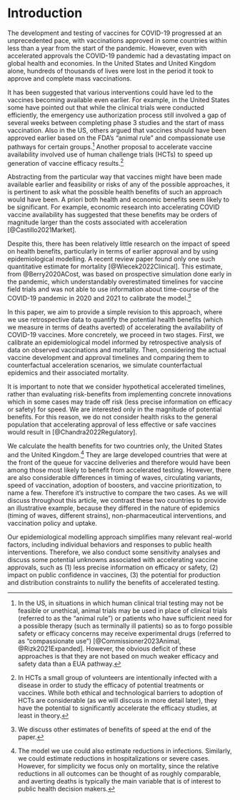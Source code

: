 # Introduction

The development and testing of vaccines for COVID-19 progressed at an unprecedented pace, with vaccinations approved in some countries within less than a year from the start of the pandemic. However, even with accelerated approvals the COVID-19 pandemic had a devastating impact on global health and economies. In the United States and United Kingdom alone, hundreds of thousands of lives were lost in the period it took to approve and complete mass vaccinations.

It has been suggested that various interventions could have led to the vaccines becoming available even earlier. For example, in the United States some have pointed out that while the clinical trials were conducted efficiently, the emergency use authorization process still involved a gap of several weeks between completing phase 3 studies and the start of mass vaccination. Also in the US, others argued that vaccines should have been approved earlier based on the FDA’s “animal rule” and compassionate use pathways for certain groups.[^1] Another proposal to accelerate vaccine availability involved use of human challenge trials (HCTs) to speed up generation of vaccine efficacy results.[^2] 

Abstracting from the particular way that vaccines might have been made available earlier and feasibility or risks of any of the possible approaches, it is pertinent to ask what the possible health benefits of such an approach would have been. A priori both health and economic benefits seem likely to be significant. For example, economic research into accelerating COVID vaccine availability has suggested that these benefits may be orders of magnitude larger than the costs associated with acceleration [@Castillo2021Market]. 

Despite this, there has been relatively little research on the impact of speed on health benefits, particularly in terms of earlier approval and by using epidemiological modelling. A recent review paper found only one such quantitative estimate for mortality [@Wiecek2022Clinical]. This estimate, from @Berry2020ACost, was based on prospective simulation done early in the pandemic, which understandably overestimated timelines for vaccine field trials and was not able to use information about time-course of the COVID-19 pandemic in 2020 and 2021 to calibrate the model.[^3] 

In this paper, we aim to provide a simple revision to this approach, where we use retrospective data to quantify the potential health benefits (which we measure in terms of deaths averted) of accelerating the availability of COVID-19 vaccines. More concretely, we proceed in two stages. First, we calibrate an epidemiological model informed by retrospective analysis of data on observed vaccinations and mortality. Then, considering the actual vaccine development and approval timelines and comparing them to counterfactual acceleration scenarios, we simulate counterfactual epidemics and their associated mortality. 

It is important to note that we consider hypothetical accelerated timelines, rather than evaluating risk-benefits from implementing concrete innovations which in some cases may trade off risk (less precise information on efficacy or safety) for speed. We are interested only in the magnitude of potential benefits. For this reason, we do not consider health risks to the general population that accelerating approval of less effective or safe vaccines would result in [@Chandra2022Regulatory].

We calculate the health benefits for two countries only, the United States and the United Kingdom.[^4] They are large developed countries that were at the front of the queue for vaccine deliveries and therefore would have been among those most likely to benefit from accelerated testing. However, there are also considerable differences in timing of waves, circulating variants, speed of vaccination, adoption of boosters, and vaccine prioritization, to name a few. Therefore it’s instructive to compare the two cases. As we will discuss throughout this article, we contrast these two countries to provide an illustrative example, because they differed in the nature of epidemics (timing of waves, different strains), non-pharmaceutical interventions, and vaccination policy and uptake.

Our epidemiological modelling approach simplifies many relevant real-world factors, including individual behaviors and responses to public health interventions. Therefore, we also conduct some sensitivity analyses and discuss some potential unknowns associated with accelerating vaccine approvals, such as (1) less precise information on efficacy or safety, (2) impact on public confidence in vaccines, (3) the potential for production and distribution constraints to nullify the benefits of accelerated testing.

[^1]: In the US, in situations in which human clinical trial testing may not be feasible or unethical, animal trials may be used in place of clinical trials (referred to as the “animal rule”) or patients who have sufficient need for a possible therapy (such as terminally ill patients) so as to forgo possible safety or efficacy concerns may receive experimental drugs (referred to as “compassionate use”) [@Commissioner2023Animal, @Rizk2021Expanded]. However, the obvious deficit of these approaches is that they are not based on much weaker efficacy and safety data than a EUA pathway.

[^2]: In HCTs a small group of volunteers are intentionally infected with a disease in order to study the efficacy of potential treatments or vaccines. While both ethical and technological barriers to adoption of HCTs are considerable (as we will discuss in more detail later), they have the potential to significantly accelerate the efficacy studies, at least in theory.

[^3]: We discuss other estimates of benefits of speed at the end of the paper.

[^4]: The model we use could also estimate reductions in infections. Similarly, we could estimate reductions in hospitalizations or severe cases. However, for simplicity we focus only on mortality, since the relative reductions in all outcomes can be thought of as roughly comparable, and averting deaths is typically the main variable that is of interest to public health decision makers.



